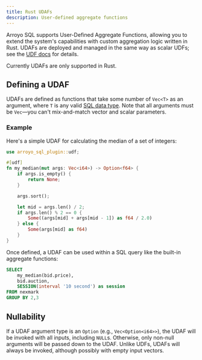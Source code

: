 ```yaml
---
title: Rust UDAFs
description: User-defined aggregate functions
---
```


Arroyo SQL supports User-Defined Aggregate Functions, allowing you to extend the
system's capabilities with custom aggregation logic written in Rust. UDAFs are
deployed and managed in the same way as scalar UDFs; see the [UDF
docs](/udfs/overview) for details.

Currently UDAFs are only supported in Rust.

## Defining a UDAF

UDAFs are defined as functions that take some number of `Vec<T>` as an
argument, where `T` is any valid [SQL data type](/sql/data-types). Note
that all arguments must be `Vec`—you can't mix-and-match vector and scalar
parameters.

### Example

Here's a simple UDAF for calculating the median of a set of integers:

```rust
use arroyo_sql_plugin::udf;

#[udf]
fn my_median(mut args: Vec<i64>) -> Option<f64> {
    if args.is_empty() {
        return None;
    }

    args.sort();

    let mid = args.len() / 2;
    if args.len() % 2 == 0 {
        Some((args[mid] + args[mid - 1]) as f64 / 2.0)
    } else {
        Some(args[mid] as f64)
    }
}
```

Once defined, a UDAF can be used within a SQL query like the built-in aggregate
functions:

```sql
SELECT
    my_median(bid.price),
    bid.auction,
    SESSION(interval '10 second') as session
FROM nexmark
GROUP BY 2,3
```

## Nullability

If a UDAF argument type is an `Option` (e.g., `Vec<Option<i64>>`), the UDAF will
be invoked with all inputs, including `NULL`s. Otherwise, only non-null
arguments will be passed down to the UDAF. Unlike UDFs, UDAFs will always be
invoked, although possibly with empty input vectors.
